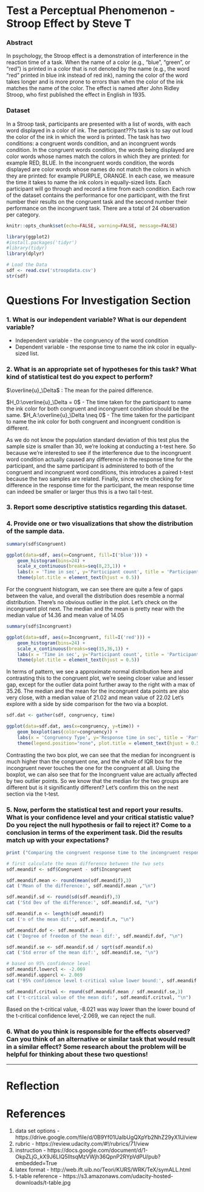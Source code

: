 Test a Perceptual Phenomenon - Stroop Effect by Steve T
========================================================

### Abstract
In psychology, the Stroop effect is a demonstration of interference in the reaction time of a task. When the name of a color (e.g., "blue", "green", or "red") is printed in a color that is not denoted by the name (e.g., the word "red" printed in blue ink instead of red ink), naming the color of the word takes longer and is more prone to errors than when the color of the ink matches the name of the color. The effect is named after John Ridley Stroop, who first published the effect in English in 1935.

### Dataset
In a Stroop task, participants are presented with a list of words, with each word displayed in a color of ink. The participant???s task is to say out loud the color of the ink in which the word is printed. The task has two conditions: a congruent words condition, and an incongruent words condition. In the congruent words condition, the words being displayed are color words whose names match the colors in which they are printed: for example RED, BLUE. In the incongruent words condition, the words displayed are color words whose names do not match the colors in which they are printed: for example PURPLE, ORANGE. In each case, we measure the time it takes to name the ink colors in equally-sized lists. Each participant will go through and record a time from each condition.
Each row of the dataset contains the performance for one participant, with the first number their results on the congruent task and the second number their performance on the incongruent task. There are a total of 24 observation per category.

```r
knitr::opts_chunk$set(echo=FALSE, warning=FALSE, message=FALSE)

library(ggplot2)
#install.packages('tidyr')
#library(tidyr)
library(dplyr)
```

```r
# Load the Data
sdf <- read.csv('stroopdata.csv')
str(sdf)
```


# Questions For Investigation Section

### 1. What is our independent variable? What is our dependent variable?

* Independent variable - the congruency of the word condition
* Dependent variable - the response time to name the ink color in equally-sized list. 

### 2. What is an appropriate set of hypotheses for this task? What kind of statistical test do you expect to perform?

$\overline{u}_\Delta$ : The mean for the paired difference.

$H_0:\overline{u}_\Delta = 0$ - The time taken for the participant to name the ink color for both congruent and incongruent condition should be the same.
$H_A:\overline{u}_\Delta \neq 0$ - The time taken for the participant to name the ink color for both congruent and incongruent condition is different.

As we do not know the population standard deviation of this test plus the sample size is smaller than 30, we're looking at conducting a t-test here.
So because we're interested to see if the interference due to the incongruent word condition actually caused any difference in the response time for the participant, and the same participant is administered to both of the congruent and incongruent word conditions, this introduces a paired t-test because the two samples are related. 
Finally, since we're checking for difference in the response time for the participant, the mean response time can indeed be smaller or larger thus this is a two tail t-test.

### 3. Report some descriptive statistics regarding this dataset.
### 4. Provide one or two visualizations that show the distribution of the sample data. 


```r
summary(sdf$Congruent)
```


```r
ggplot(data=sdf, aes(x=Congruent, fill=I('blue'))) +
    geom_histogram(bins=24) +
    scale_x_continuous(breaks=seq(8,23,1)) +
    labs(x = 'Time in sec', y='Participant count', title = 'Participant\'s response time under Congruent condition') +
    theme(plot.title = element_text(hjust = 0.5))
```

For the congruent histogram, we can see there are quite a few of gaps between the value, and overall the distribution does resemble a normal distribution. There's no obvious outlier in the plot. Let's check on the incongruent plot next. The median and the mean is pretty near with the median value of 14.36 and mean value of 14.05

```r
summary(sdf$Incongruent)
```


```r
ggplot(data=sdf, aes(x=Incongruent, fill=I('red'))) +
    geom_histogram(bins=24) +
    scale_x_continuous(breaks=seq(15,36,1)) +
    labs(x = 'Time in sec', y='Participant count', title = 'Participant\'s response time under Incongruent condition') +
    theme(plot.title = element_text(hjust = 0.5))
```

In terms of pattern, we see a approximate normal distribution here and contrasting this to the congruent plot, we're seeing closer value and lesser gap, except for the outlier data point further away to the right with a max of 35.26. The median and the mean for the incongruent data points are also very close, with a median value of 21.02 and mean value of 22.02
Let's explore with a side by side comparison for the two via a boxplot.

```r
sdf.dat <- gather(sdf, congruency, time)

ggplot(data=sdf.dat, aes(x=congruency, y=time)) +
    geom_boxplot(aes(color=congruency)) +
    labs(x = 'Congruency Type', y='Response time in sec', title = 'Participant\'s response time against Congruency condition') +
    theme(legend.position="none", plot.title = element_text(hjust = 0.5))
```

Contrasting the two box plot, we can see that the median for incongruent is much higher than the congruent one, and the whole of IQR box for the incongruent never touches the one for the congruent at all. Using the boxplot, we can also see that for the Incongruent value are actually affected by two outlier points.
So we know that the median for the two groups are different but is it significantly different? Let's confirm this on the next section via the t-test.

### 5. Now, perform the statistical test and report your results. What is your confidence level and your critical statistic value? Do you reject the null hypothesis or fail to reject it? Come to a conclusion in terms of the experiment task. Did the results match up with your expectations?

```r
print ("Comparing the congruent response time to the incongruent response time:")

# first calculate the mean difference between the two sets
sdf.meandif <- sdf$Congruent - sdf$Incongruent

sdf.meandif.mean <- round(mean(sdf.meandif),3)
cat ('Mean of the difference:', sdf.meandif.mean ,"\n")

sdf.meandif.sd <- round(sd(sdf.meandif),3)
cat ('Std Dev of the difference:', sdf.meandif.sd, "\n")

sdf.meandif.n <- length(sdf.meandif)
cat ('n of the mean dif:', sdf.meandif.n, "\n")

sdf.meandif.dof <- sdf.meandif.n - 1
cat ('Degree of freedom of the mean dif:', sdf.meandif.dof, "\n")

sdf.meandif.se <- sdf.meandif.sd / sqrt(sdf.meandif.n)
cat ('Std error of the mean dif:', sdf.meandif.se, "\n")

# based on 95% confidence level
sdf.meandif.lowercl <- -2.069
sdf.meandif.uppercl <- 2.069
cat ('95% confidence level t-critical value lower bound:', sdf.meandif.lowercl, " and upper bound:", sdf.meandif.uppercl, "\n")

sdf.meandif.critval <- round(sdf.meandif.mean / sdf.meandif.se,3)
cat ('t-critical value of the mean dif:', sdf.meandif.critval, "\n")


```

Based on the t-critical value, -8.021 was way lower than the lower bound of the t-critical confidence level,-2.069, we can reject the null.


### 6. What do you think is responsible for the effects observed? Can you think of an alternative or similar task that would result in a similar effect? Some research about the problem will be helpful for thinking about these two questions!


------

# Reflection



# References
1. data set options - https://drive.google.com/file/d/0B9Yf01UaIbUgQXpYb2NhZ29yX1U/view
1. rubric - https://review.udacity.com/#!/rubrics/71/view
1. instruction - https://docs.google.com/document/d/1-OkpZLjG_kX9J6LIQ5IltsqMzVWjh36QpnP2RYpVdPU/pub?embedded=True
1. latex format - http://web.ift.uib.no/Teori/KURS/WRK/TeX/symALL.html
1. t-table reference - https://s3.amazonaws.com/udacity-hosted-downloads/t-table.jpg
